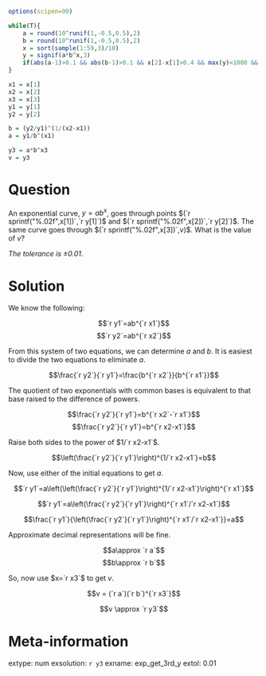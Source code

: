 ```r
options(scipen=99)

while(T){
    a = round(10^runif(1,-0.5,0.5),2)
    b = round(10^runif(1,-0.5,0.5),2)
    x = sort(sample(1:59,3)/10)
    y = signif(a*b^x,3)
    if(abs(a-1)>0.1 && abs(b-1)>0.1 && x[2]-x[1]>0.4 && max(y)<1000 && min(y)>0.01 && min(diff(sort(y)))>0.02){break}
}

x1 = x[1]
x2 = x[2]
x3 = x[3]
y1 = y[1]
y2 = y[2]

b = (y2/y1)^(1/(x2-x1))
a = y1/b^(x1)

y3 = a*b^x3
v = y3

```


Question
========

An exponential curve, $y=ab^x$, goes through points $(`r sprintf("%.02f",x[1])`,`r y[1]`)$ and $(`r sprintf("%.02f",x[2])`,`r y[2]`)$. The same curve goes through $(`r sprintf("%.02f",x[3])`,v)$. What is the value of $v$?

*The tolerance is $\pm 0.01$*.


Solution
========

We know the following:

$$`r y1`=ab^{`r x1`}$$
$$`r y2`=ab^{`r x2`}$$

From this system of two equations, we can determine $a$ and $b$. It is easiest to divide the two equations to eliminate $a$.

$$\frac{`r y2`}{`r y1`}=\frac{b^{`r x2`}}{b^{`r x1`}}$$

The quotient of two exponentials with common bases is equivalent to that base raised to the difference of powers.


$$\frac{`r y2`}{`r y1`}=b^{`r x2`-`r x1`}$$
$$\frac{`r y2`}{`r y1`}=b^{`r x2-x1`}$$

Raise both sides to the power of $1/`r x2-x1`$.


$$\left(\frac{`r y2`}{`r y1`}\right)^{1/`r x2-x1`}=b$$

Now, use either of the initial equations to get $a$.


$$`r y1`=a\left(\left(\frac{`r y2`}{`r y1`}\right)^{1/`r x2-x1`}\right)^{`r x1`}$$


$$`r y1`=a\left(\frac{`r y2`}{`r y1`}\right)^{`r x1`/`r x2-x1`}$$


$$\frac{`r y1`}{\left(\frac{`r y2`}{`r y1`}\right)^{`r x1`/`r x2-x1`}}=a$$


Approximate decimal representations will be fine.

$$a\approx `r a`$$
$$b\approx `r b`$$

So, now use $x=`r x3`$ to get $v$.

$$v = (`r a`)(`r b`)^{`r x3`}$$


$$v \approx `r y3`$$



Meta-information
============
extype: num
exsolution: `r y3`
exname: exp_get_3rd_y
extol: 0.01